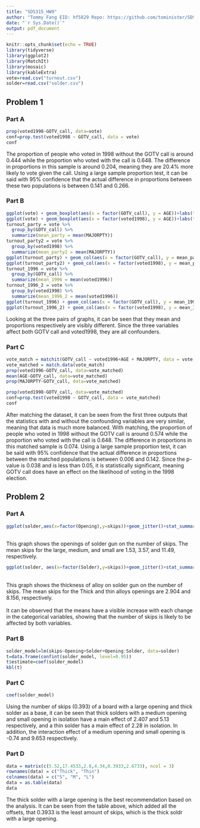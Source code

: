 ---
title: "SDS315_HW9"
author: "Tommy Fang EID: hf5829 Repo: https://github.com/tominister/SDS315"
date: "`r Sys.Date()`"
output: pdf_document
---

```{r setup, include=FALSE, message=F, warning=F}
knitr::opts_chunk$set(echo = TRUE)
library(tidyverse)
library(ggplot2)
library(MatchIt)
library(mosaic)
library(kableExtra)
vote=read.csv("turnout.csv")
solder=read.csv("solder.csv")
```

## Problem 1
### Part A
```{r, echo=F, warning=F, message=F}
prop(voted1998~GOTV_call, data=vote)
conf=prop.test(voted1998 ~ GOTV_call, data = vote)
conf
```
The proportion of people who voted in 1998 without the GOTV call is around 0.444 while the proportion who voted with the call is 0.648. The difference in proportions in this sample is around 0.204, meaning they are 20.4% more likely to vote given the call. Using a large sample proportion test, it can be said with 95% confidence that the actual difference in proportions between these two populations is between 0.141 and 0.266.

### Part B
```{r, echo=F, warning=F, message=F, fig.width=3, fig.height=2}
ggplot(vote) + geom_boxplot(aes(x = factor(GOTV_call), y = AGE))+labs(title="Age and GOTV Call", x="GOTV Call",y="Age")
ggplot(vote) + geom_boxplot(aes(x = factor(voted1998), y = AGE))+labs(title="Age and Voted 1998", x="Voted 1998",y="Age")
turnout_party = vote %>%
  group_by(GOTV_call) %>%
  summarize(mean_party = mean(MAJORPTY))
turnout_party2 = vote %>%
  group_by(voted1998) %>%
  summarize(mean_party2 = mean(MAJORPTY))
ggplot(turnout_party) + geom_col(aes(x = factor(GOTV_call), y = mean_party))+labs(title="Major Party and GOTV Call", x="GOTV Call",y="Major Party")
ggplot(turnout_party2) + geom_col(aes(x = factor(voted1998), y = mean_party2))+labs(title="Major Party and Voted 1998", x="Voted 1998",y="Major Party")
turnout_1996 = vote %>%
  group_by(GOTV_call) %>%
  summarize(mean_1996 = mean(voted1996))
turnout_1996_2 = vote %>%
  group_by(voted1998) %>%
  summarize(mean_1996_2 = mean(voted1996))
ggplot(turnout_1996) + geom_col(aes(x = factor(GOTV_call), y = mean_1996))+labs(title="Voted 1996 and GOTV Call", x="GOTV Call",y="Voted 1996")
ggplot(turnout_1996_2) + geom_col(aes(x = factor(voted1998), y = mean_1996_2))+labs(title="Voted 1996 and Voted 1998", x="Voted 1998",y="Voted 1996")
```
Looking at the three pairs of graphs, it can be seen that they mean and proportions respectively are visibly different. Since the three variables affect both GOTV call and voted1998, they are all confounders.  

### Part C
```{r, echo=F, warning=F, message=F}
vote_match = matchit(GOTV_call ~ voted1996+AGE + MAJORPTY, data = vote, ratio=5)
vote_matched = match.data(vote_match)
prop(voted1996~GOTV_call, data=vote_matched)
mean(AGE~GOTV_call, data=vote_matched)
prop(MAJORPTY~GOTV_call, data=vote_matched)

prop(voted1998~GOTV_call, data=vote_matched)
conf=prop.test(voted1998 ~ GOTV_call, data = vote_matched)
conf
```
After matching the dataset, it can be seen from the first three outputs that the statistics with and without the confounding variables are very similar, meaning that data is much more balanced. With matching, the proportion of people who voted in 1998 without the GOTV call is around 0.574 while the proportion who voted with the call is 0.648. The difference in proportions in this matched sample is 0.074. Using a large sample proportion test, it can be said with 95% confidence that the actual difference in proportions between the matched populations is between 0.006 and 0.142. Since the p-value is 0.038 and is less than 0.05, it is statistically significant, meaning GOTV call does have an effect on the likelihood of voting in the 1998 election.

\newpage
## Problem 2
### Part A
```{r, echo=F, warning=F, message=F, fig.width=6, fig.height=2.5}
ggplot(solder,aes(x=factor(Opening),y=skips))+geom_jitter()+stat_summary(fun='mean',color='darkorange')+labs(title="Jitterplot for Opening Size and Number of Skips", x="opening")
```
\
This graph shows the openings of solder gun on the number of skips. The mean skips for the large, medium, and small are 1.53, 3.57, and 11.49, respectively. 

```{r, echo=F, warning=F, message=F, fig.width=6, fig.height=2.5}
ggplot(solder, aes(x=factor(Solder),y=skips))+geom_jitter()+stat_summary(fun='mean',color='darkorange')+labs(title="Jitterplot for Solder Thickness and Number of Skips", x="thickness")
```
\
This graph shows the thickness of alloy on solder gun on the number of skips. The mean skips for the Thick and thin alloys openings are 2.904 and 8.156, respectively.
\
\
It can be observed that the means have a visible increase with each change in the categorical variables, showing that the number of skips is likely to be affected by both variables.

### Part B
```{r, echo=F, warning=F, message=F}
solder_model=lm(skips~Opening+Solder+Opening:Solder, data=solder)
t=data.frame(confint(solder_model, level=0.95))
t$estimate=coef(solder_model)
kbl(t)
```

### Part C
```{r, echo=F, warning=F, message=F}
coef(solder_model)
```
Using the number of skips (0.393) of a board with a large opening and thick solder as a base, it can be seen that thick solders with a medium opening and small opening in isolation have a main effect of 2.407 and 5.13 respectively, and a thin solder has a main effect of 2.28 in isolation. In addition, the interaction effect of a medium opening and small opening is -0.74 and 9.653 respectively. 


### Part D 
```{r, echo=F, warning=F, message=F}
data = matrix(c(5.52,17.4533,2.8,4.34,0.3933,2.6733), ncol = 3)
rownames(data) = c("Thick", "Thin")
colnames(data) = c("S", "M", "L")
data = as.table(data)
data
```

The thick solder with a large opening is the best recommendation based on the analysis. It can be seen from the table above, which added all the offsets, that 0.3933 is the least amount of skips, which is the thick soldr with a large opening. 

